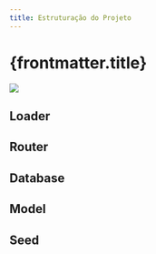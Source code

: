 ```yaml
---
title: Estruturação do Projeto
---
```



# {frontmatter.title}

![](/lp2/imgs/expressjs/mvc/mvc-csr.png)

<CodeTree src="/codes/expressjs/invest-app-mvc" githubUrl={true} />

## Loader

<CodePreview src="/codes/expressjs/invest-app-mvc/src/index.js" />

## Router

<CodePreview src="/codes/expressjs/invest-app-mvc/src/routes.js" />

## Database

<CodePreview src="/codes/expressjs/invest-app-mvc/src/database/data.js" />

## Model

<CodePreview src="/codes/expressjs/invest-app-mvc/src/models/Investment.js" />

## Seed

<CodePreview src="/codes/expressjs/invest-app-mvc/src/database/seeders.js" />

<CodePreview src="/codes/expressjs/invest-app-mvc/src/database/seeders.json" />
